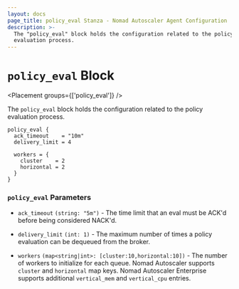 ```yaml
---
layout: docs
page_title: policy_eval Stanza - Nomad Autoscaler Agent Configuration
description: >-
  The "policy_eval" block holds the configuration related to the policy
  evaluation process.
---
```


# `policy_eval` Block

<Placement groups={['policy_eval']} />

The `policy_eval` block holds the configuration related to the policy evaluation
process.

```hcl
policy_eval {
  ack_timeout    = "10m"
  delivery_limit = 4

  workers = {
    cluster    = 2
    horizontal = 2
  }
}
```

### `policy_eval` Parameters

- `ack_timeout` `(string: "5m")` - The time limit that an eval must be ACK'd
  before being considered NACK'd.

- `delivery_limit` `(int: 1)` - The maximum number of times a policy evaluation
  can be dequeued from the broker.

- `workers` `(map<string|int>: [cluster:10,horizontal:10])` - The number of workers
  to initialize for each queue. Nomad Autoscaler supports `cluster` and `horizontal`
  map keys. Nomad Autoscaler Enterprise supports additional `vertical_mem` and
  `vertical_cpu` entries.
